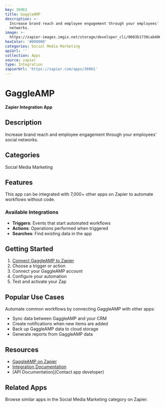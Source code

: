 ```yaml
---
key: 36961
title: GaggleAMP
description: >-
  Increase brand reach and employee engagement through your employees' social
  networks.
image: >-
  https://zapier-images.imgix.net/storage/developer_cli/0083b1730cab40620b05b3e88ad894d5.png?auto=format%2Ccompress&ixlib=python-3.0.0&q=50
hexColor: '#000000'
categories: Social Media Marketing
apiUrl: ''
collection: Apps
source: zapier
type: Integration
zapierUrl: 'https://zapier.com/apps/36961'
---
```

# GaggleAMP

**Zapier Integration App**

## Description

Increase brand reach and employee engagement through your employees' social networks.

## Categories

Social Media Marketing

## Features

This app can be integrated with 7,000+ other apps on Zapier to automate workflows without code.

### Available Integrations

- **Triggers**: Events that start automated workflows
- **Actions**: Operations performed when triggered
- **Searches**: Find existing data in the app

## Getting Started

1. [Connect GaggleAMP to Zapier](https://zapier.com/apps/36961)
2. Choose a trigger or action
3. Connect your GaggleAMP account
4. Configure your automation
5. Test and activate your Zap

## Popular Use Cases

Automate common workflows by connecting GaggleAMP with other apps:

- Sync data between GaggleAMP and your CRM
- Create notifications when new items are added
- Back up GaggleAMP data to cloud storage
- Generate reports from GaggleAMP data

## Resources

- [GaggleAMP on Zapier](https://zapier.com/apps/36961)
- [Integration Documentation](https://zapier.com/apps/36961/integrations)
- [API Documentation](Contact app developer)

## Related Apps

Browse similar apps in the Social Media Marketing category on Zapier.
